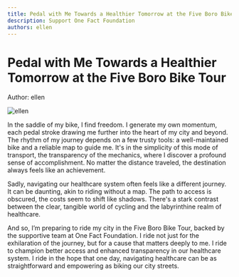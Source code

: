 ```yaml
---
title: Pedal with Me Towards a Healthier Tomorrow at the Five Boro Bike Tour
description: Support One Fact Foundation
authors: ellen
---
```


<style global jsx>{`
  img {
    aspect-ratio: 12/6.3;
    object-fit: contain;
  }
`}</style>

# Pedal with Me Towards a Healthier Tomorrow at the Five Boro Bike Tour

Author: ellen

![ellen](/images/five-boro-bike-tour/ellen.jpg "ellen")

In the saddle of my bike, I find freedom. I generate my own momentum, each pedal stroke drawing me further into the heart of my city and beyond. The rhythm of my journey depends on a few trusty tools: a well-maintained bike and a reliable map to guide me. It's in the simplicity of this mode of transport, the transparency of the mechanics, where I discover a profound sense of accomplishment. No matter the distance traveled, the destination always feels like an achievement. 

Sadly, navigating our healthcare system often feels like a different journey. It can be daunting, akin to riding without a map. The path to access is obscured, the costs seem to shift like shadows. There's a stark contrast between the clear, tangible world of cycling and the labyrinthine realm of healthcare. 

And so, I’m preparing to ride my city in the Five Boro Bike Tour, backed by the supportive team at One Fact Foundation. I ride not just for the exhilaration of the journey, but for a cause that matters deeply to me. I ride to champion better access and enhanced transparency in our healthcare system. I ride in the hope that one day, navigating healthcare can be as straightforward and empowering as biking our city streets.

